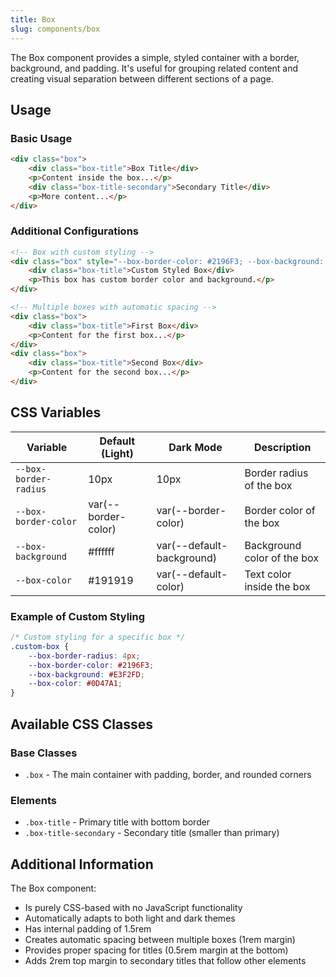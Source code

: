 ```yaml
---
title: Box
slug: components/box
---
```


The Box component provides a simple, styled container with a border, background, and padding. It's useful for grouping related content and creating visual separation between different sections of a page.

## Usage

### Basic Usage

```html
<div class="box">
    <div class="box-title">Box Title</div>
    <p>Content inside the box...</p>
    <div class="box-title-secondary">Secondary Title</div>
    <p>More content...</p>
</div>
```

### Additional Configurations

```html
<!-- Box with custom styling -->
<div class="box" style="--box-border-color: #2196F3; --box-background: #E3F2FD;">
    <div class="box-title">Custom Styled Box</div>
    <p>This box has custom border color and background.</p>
</div>

<!-- Multiple boxes with automatic spacing -->
<div class="box">
    <div class="box-title">First Box</div>
    <p>Content for the first box...</p>
</div>
<div class="box">
    <div class="box-title">Second Box</div>
    <p>Content for the second box...</p>
</div>
```

## CSS Variables

| Variable | Default (Light) | Dark Mode | Description |
| -------- | --------------- | --------- | ----------- |
| `--box-border-radius` | 10px | 10px | Border radius of the box |
| `--box-border-color` | var(--border-color) | var(--border-color) | Border color of the box |
| `--box-background` | #ffffff | var(--default-background) | Background color of the box |
| `--box-color` | #191919 | var(--default-color) | Text color inside the box |

### Example of Custom Styling

```css
/* Custom styling for a specific box */
.custom-box {
    --box-border-radius: 4px;
    --box-border-color: #2196F3;
    --box-background: #E3F2FD;
    --box-color: #0D47A1;
}
```

## Available CSS Classes

### Base Classes
- `.box` - The main container with padding, border, and rounded corners

### Elements
- `.box-title` - Primary title with bottom border
- `.box-title-secondary` - Secondary title (smaller than primary)

## Additional Information

The Box component:
- Is purely CSS-based with no JavaScript functionality
- Automatically adapts to both light and dark themes
- Has internal padding of 1.5rem
- Creates automatic spacing between multiple boxes (1rem margin)
- Provides proper spacing for titles (0.5rem margin at the bottom)
- Adds 2rem top margin to secondary titles that follow other elements